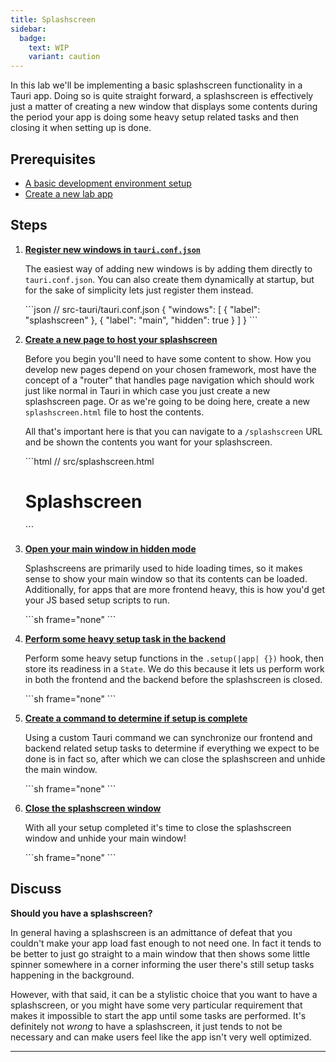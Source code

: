 ```yaml
---
title: Splashscreen
sidebar:
  badge:
    text: WIP
    variant: caution
---
```



In this lab we'll be implementing a basic splashscreen functionality in a Tauri app. Doing so
is quite straight forward, a splashscreen is effectively just a matter of creating a new window
that displays some contents during the period your app is doing some heavy setup related tasks
and then closing it when setting up is done.

## Prerequisites

- [A basic development environment setup](/start/prerequisites)
- [Create a new lab app](/learn#create-lab-apps)

## Steps

<Steps>

1. <a id="step-1" href="#step-1">**Register new windows in `tauri.conf.json`**</a>

   The easiest way of adding new windows is by adding them directly to `tauri.conf.json`. You can also create them dynamically at startup,
   but for the sake of simplicity lets just register them instead.

    <ShowSolution>
    ```json
    // src-tauri/tauri.conf.json
    {
        "windows": [
            {
                "label": "splashscreen"
            },
            {
                "label": "main",
                "hidden": true
            }
        ]
    }
    ```
    </ShowSolution>

2. <a id="step-2" href="#step-2">**Create a new page to host your splashscreen**</a>

   Before you begin you'll need to have some content to show. How you develop new pages depend on your chosen framework,
   most have the concept of a "router" that handles page navigation which should work just like normal in Tauri in which case
   you just create a new splashscreen page. Or as we're going to be doing here, create a new `splashscreen.html` file to host
   the contents.

   All that's important here is that you can navigate to a `/splashscreen` URL and be shown the contents you want for your
   splashscreen.

    <ShowSolution>
    ```html
    // src/splashscreen.html
    <html>
        <head></head>
        <body>
            <h1>Splashscreen</h1>
        </body>
    </html>
    ```
    </ShowSolution>

3. <a id="step-3" href="#step-3">**Open your main window in hidden mode**</a>

   Splashscreens are primarily used to hide loading times, so it makes sense to show your main window so that its contents can
   be loaded. Additionally, for apps that are more frontend heavy, this is how you'd get your JS based setup scripts to run.

    <ShowSolution>
    ```sh frame="none"
    ```
    </ShowSolution>

4. <a id="step-4" href="#step-4">**Perform some heavy setup task in the backend**</a>

   Perform some heavy setup functions in the `.setup(|app| {})` hook, then store its readiness in a `State`. We do this because
   it lets us perform work in both the frontend and the backend before the splashscreen is closed.

    <ShowSolution>
    ```sh frame="none"
    ```
    </ShowSolution>

5. <a id="step-5" href="#step-5">**Create a command to determine if setup is complete**</a>

   Using a custom Tauri command we can synchronize our frontend and backend related setup tasks to determine if everything we
   expect to be done is in fact so, after which we can close the splashscreen and unhide the main window.

    <ShowSolution>
    ```sh frame="none"
    ```
    </ShowSolution>

6. <a id="step-6" href="#step-6">**Close the splashscreen window**</a>

   With all your setup completed it's time to close the splashscreen window and unhide your main window!

    <ShowSolution>
    ```sh frame="none"
    ```
    </ShowSolution>

</Steps>

## Discuss

**Should you have a splashscreen?**

In general having a splashscreen is an admittance of defeat that you couldn't make your
app load fast enough to not need one. In fact it tends to be better to just go straight
to a main window that then shows some little spinner somewhere in a corner informing the
user there's still setup tasks happening in the background.

However, with that said, it can be a stylistic choice that you want to have a splashscreen,
or you might have some very particular requirement that makes it impossible to start the
app until some tasks are performed. It's definitely not *wrong* to have a splashscreen, it
just tends to not be necessary and can make users feel like the app isn't very well optimized.

****
